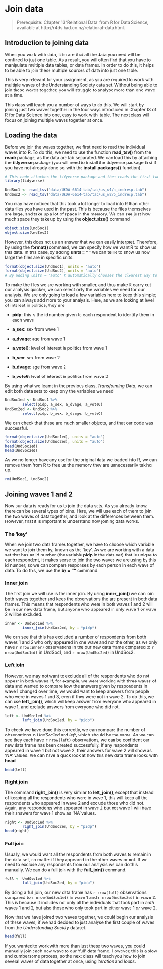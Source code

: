 # Join data {#joining}

> Prerequisite: Chapter 13 'Relational Data' from R for Data Science, available at http://r4ds.had.co.nz/relational-data.html.

## Introduction to joining data

When you work with data, it is rare that all the data you need will be confined to just one table. As a result, you will often find that you have to manipulate multiple data tables, or data frames. In order to do this, it helps to be able to join these multiple sources of data into just one table.

This is very relevant for your assignment, as you are required to work with multiple waves of the Understanding Society data set. Without being able to join these waves together, you will struggle to analyse more than one wave at a time.

This class will teach you a number of ways to do this. We will start by joining just two waves together in the four ways introduced in Chapter 13 of R for Data Science into one, easy to work with, table. The next class will focus on joining multiple waves together at once.

## Loading the data

Before we join the waves together, we first need to read the individual waves into R. To do this, we need to use the function **read_tsv()** from the **readr** package, as the data are tab separated. We can load this by attaching the **tidyverse** package (you will need to install the tidyverse package first if you have not already done so, with the **install.packages()** function).

```r
# This code attaches the tidyverse package and then reads the first two waves of Understanding Society separately into R.
library(tidyverse)

UndSoc1 <- read_tsv("data/UKDA-6614-tab/tab/us_w1/a_indresp.tab")
UndSoc2 <- read_tsv("data/UKDA-6614-tab/tab/us_w2/b_indresp.tab")

```

You may have noticed that this took a lot longer to load into R than other data files you have used in the past. This is because the files themselves are large, and take up a lot of space in the memory. We can see just how much space they take up by using the **object.size()** command.

```r
object.size(UndSoc1)
object.size(UndSoc2)

```

However, this does not us an answer that we can easily interpret. Therefore, by using the **format()** command, we can specify how we want R to show us this data. In this case, by adding **units = ""** we can tell R to show us how large the files are in specific units.

```r
format(object.size(UndSoc1), units = "auto")
format(object.size(UndSoc2), units = "auto")
# By adding units = 'auto' R automatically chooses the clearest way to show us the size of the files.

```

To make the files we are working with smaller, and thus make R carry out our analysis quicker, we can select only the variables we need for our analysis. We are only going to load a few variables here to keep this simple; you can always add more to your analysis. Here, as we are looking at level of interest in politics, they are:

* **pidp**: this is the id number given to each respondent to identify them in each wave

* **a_sex**: sex from wave 1

* **a_dvage**: age from wave 1

* **a_vote6**: level of interest in politics from wave 1

* **b_sex**: sex from wave 2

* **b_dvage**: age from wave 2

* **b_vote6**: level of interest in politics from wave 2

By using what we learnt in the previous class, *Transforming Data*, we can edit both data sets to keep only the variables we need.

```r
UndSoc1ed <- UndSoc1 %>%
        select(pidp, a_sex, a_dvage, a_vote6)
UndSoc2ed <- UndSoc2 %>%
        select(pidp, b_sex, b_dvage, b_vote6)

```

We can check that these are much smaller objects, and that our code was successful.

```r
format(object.size(UndSoc1ed), units = "auto")
format(object.size(UndSoc2ed), units = "auto")
head(UndSoc1ed)
head(UndSoc2ed)

```

As we no longer have any use for the original data we loaded into R, we can remove them from R to free up the memory they are unnecessarily taking up.

```r
rm(UndSoc1, UndSoc2)
```

## Joining waves 1 and 2

Now our data is ready for us to join the data sets. As you already know, there can be several types of joins. Here, we will use each of them to join the two waves of data together, and look at the differences between them. However, first it is important to understand how joining data works.

### The 'key'

When we join two data frames together, we have to choose which variable we want to join them by, known as the 'key'. As we are working with a data set that has an id number (the variable **pidp** in the data set) that is unique to each respondent, it makes sense to join the two waves we are using by this id number, so we can compare responses by each person in each wave of data. To do this, we use the **by = ""** command.

### Inner join

The first join we will use is the inner join. By using **inner_join()** we can join both waves together and keep the observations the are present in both data frames. This means that respondents who were in both waves 1 and 2 will be in our new data frame, but anyone who appeared in only wave 1 *or* wave 2 will be excluded.

```r
inner <- UndSoc1ed %>%
        inner_join(UndSoc2ed, by = "pidp")
```

We can see that this has excluded a number of respondents from both waves 1 and 2 who only appeared in one wave and not the other, as we only have `r nrow(inner)` observations in the our new data frame compared to `r nrow(UndSoc1ed)` in UndSoc1, and `r nrow(UndSoc2ed)` in UndSoc2.

### Left join

However, we may not want to exclude all of the respondents who do not appear in both waves. If, for example, we were working with three waves of data and wanted to compare how the answers given by respondents in wave 1 changed over time, we would want to keep answers from people who were in waves 1 and 3, even if they were not in wave 2. To do this, we can use **left_join()**, which will keep answer from everyone who appeared in wave 1, and exclude answers from everyone who did not.

```r
left <- UndSoc1ed %>%
        left_join(UndSoc2ed, by = "pidp")
```

To check we have done this correctly, we can compare the number of observations in *UndSoc1ed* and *left*, which should be the same. As we can see they each have `r nrow(left)` observations, we can be confident our new data frame has been created successfully. If any respondents appeared in wave 1 but not wave 2, their answers for wave 2 will show as 'NA' values. We can have a quick look at how this new data frame looks with **head**.

```r
head(left)
```

### Right join

The command **right_join()** is very similar to **left_join()**, except that instead of keeping all the respondents who were in wave 1, this will keep all the respondents who appeared in wave 2 and exclude those who did not. Again, any respondents who appeared in wave 2 but not wave 1 will have their answers for wave 1 show as 'NA' values.

```r
right <- UndSoc1ed %>%
        right_join(UndSoc2ed, by = "pidp")
head(right)
```

### Full join

Usually, we would want all the respondents from both waves to remain in the data set, no matter if they appeared in the other waves or not. If we need to exclude any respondents from our analysis we can do this manually. We can do a full join with the **full_join()** command.

```r
full <- UndSoc1ed %>%
        full_join(UndSoc2ed, by = "pidp")
```

By doing a full join, our new data frame has `r nrow(full)` observations compared to  `r nrow(UndSoc1ed)` in wave 1 and `r nrow(UndSoc2ed)` in wave 2. This is because it includes not only all the individuals that took part in *both* waves 1 and 2, but also those who only took part in either wave 1 *or* wave 2.

Now that we have joined two waves together, we could begin our analysis of these waves, if we had decided to just analyse the first couple of waves from the *Understanding Society* dataset.

```r
head(full)
```

If you wanted to work with more than just these two waves, you could manually join each new wave to our 'full' data frame. However, this is a slow and cumbersome process, so the next class will teach you how to join several waves of data together at once, using *iteration* and *loops*.